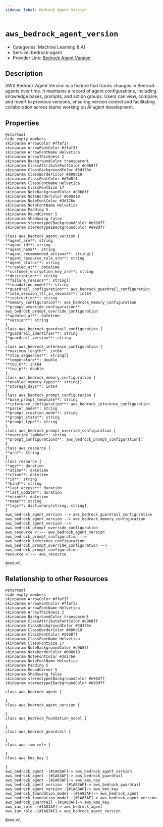 ```yaml
---
sidebar_label: Bedrock Agent Version
---
```


# `aws_bedrock_agent_version`

- Categories: Machine Learning & AI
- Service: bedrock-agent
- Provider Link: [Bedrock Agent Version](https://docs.aws.amazon.com/bedrock/latest/userguide/agents-version.html)

## Description
AWS Bedrock Agent Version is a feature that tracks changes in Bedrock agents over time. It maintains a record of agent configurations, including knowledge bases, prompts, and action groups. Users can view, compare, and revert to previous versions, ensuring version control and facilitating collaboration across teams working on AI agent development.

## Properties
<ZoomPanPinch>

```kroki imgType="plantuml" imgAlt="Diagram of Bedrock Agent Version data model"
@startuml
hide empty members
skinparam ArrowColor #ffaf37
skinparam ArrowFontColor #ffaf37
skinparam ArrowFontName Helvetica
skinparam ArrowThickness 2
skinparam BackgroundColor transparent
skinparam ClassAttributeFontColor #d9b8ff
skinparam ClassBackgroundColor #3d176e
skinparam ClassBorderColor #000d19
skinparam ClassFontColor #d9b8ff
skinparam ClassFontName Helvetica
skinparam ClassFontSize 17
skinparam NoteBackgroundColor #d9b8ff
skinparam NoteBorderColor #000d19
skinparam NoteFontColor #3d176e
skinparam NoteFontName Helvetica
skinparam Padding 5
skinparam RoundCorner 5
skinparam Shadowing false
skinparam stereotypeCBackgroundColor #e98df7
skinparam stereotypeIBackgroundColor #e98df7

class aws_bedrock_agent_version {
**agent_arn**: string
**agent_id**: string
**agent_name**: string
**agent_recommended_actions**: string[]
**agent_resource_role_arn**: string
**agent_status**: string
**created_at**: datetime
**customer_encryption_key_arn**: string
**description**: string
**failure_reasons**: string[]
**foundation_model**: string
**guardrail_configuration**: aws_bedrock_guardrail_configuration
**idle_session_ttl_in_seconds**: int64
**instruction**: string
**memory_configuration**: aws_bedrock_memory_configuration
**prompt_override_configuration**: aws_bedrock_prompt_override_configuration
**updated_at**: datetime
**version**: string
}
class aws_bedrock_guardrail_configuration {
**guardrail_identifier**: string
**guardrail_version**: string
}
class aws_bedrock_inference_configuration {
**maximum_length**: int64
**stop_sequences**: string[]
**temperature**: double
**top_k**: int64
**top_p**: double
}
class aws_bedrock_memory_configuration {
**enabled_memory_types**: string[]
**storage_days**: int64
}
class aws_bedrock_prompt_configuration {
**base_prompt_template**: string
**inference_configuration**: aws_bedrock_inference_configuration
**parser_mode**: string
**prompt_creation_mode**: string
**prompt_state**: string
**prompt_type**: string
}
class aws_bedrock_prompt_override_configuration {
**override_lambda**: string
**prompt_configurations**: aws_bedrock_prompt_configuration[]
}
class aws_resource {
**arn**: string
}
class resource {
**age**: duration
**atime**: datetime
**ctime**: datetime
**id**: string
**kind**: string
**last_access**: duration
**last_update**: duration
**mtime**: datetime
**name**: string
**tags**: dictionary[string, string]
}
aws_bedrock_agent_version --> aws_bedrock_guardrail_configuration
aws_bedrock_agent_version --> aws_bedrock_memory_configuration
aws_bedrock_agent_version --> aws_bedrock_prompt_override_configuration
aws_resource <|--- aws_bedrock_agent_version
aws_bedrock_prompt_configuration --> aws_bedrock_inference_configuration
aws_bedrock_prompt_override_configuration --> aws_bedrock_prompt_configuration
resource <|--- aws_resource

@enduml
```

</ZoomPanPinch>


## Relationship to other Resources
<ZoomPanPinch>

```kroki imgType="plantuml" imgAlt="Diagram of Bedrock Agent Version resource relationships"
@startuml
hide empty members
skinparam ArrowColor #ffaf37
skinparam ArrowFontColor #ffaf37
skinparam ArrowFontName Helvetica
skinparam ArrowThickness 2
skinparam BackgroundColor transparent
skinparam ClassAttributeFontColor #d9b8ff
skinparam ClassBackgroundColor #3d176e
skinparam ClassBorderColor #000d19
skinparam ClassFontColor #d9b8ff
skinparam ClassFontName Helvetica
skinparam ClassFontSize 17
skinparam NoteBackgroundColor #d9b8ff
skinparam NoteBorderColor #000d19
skinparam NoteFontColor #3d176e
skinparam NoteFontName Helvetica
skinparam Padding 5
skinparam RoundCorner 5
skinparam Shadowing false
skinparam stereotypeCBackgroundColor #e98df7
skinparam stereotypeIBackgroundColor #e98df7

class aws_bedrock_agent {

}
class aws_bedrock_agent_version {

}
class aws_bedrock_foundation_model {

}
class aws_bedrock_guardrail {

}
class aws_iam_role {

}
class aws_kms_key {

}
aws_bedrock_agent -[#1A83AF]-> aws_bedrock_agent_version
aws_bedrock_agent -[#1A83AF]-> aws_bedrock_guardrail
aws_bedrock_agent -[#1A83AF]-> aws_kms_key
aws_bedrock_agent_version -[#1A83AF]-> aws_bedrock_guardrail
aws_bedrock_agent_version -[#1A83AF]-> aws_kms_key
aws_bedrock_foundation_model -[#1A83AF]-> aws_bedrock_agent
aws_bedrock_foundation_model -[#1A83AF]-> aws_bedrock_agent_version
aws_bedrock_guardrail -[#1A83AF]-> aws_kms_key
aws_iam_role -[#1A83AF]-> aws_bedrock_agent
aws_iam_role -[#1A83AF]-> aws_bedrock_agent_version

@enduml
```

</ZoomPanPinch>




